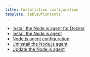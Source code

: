 ```yaml
---
title: Installation configuration
template: tableOfContents
---
```


* [Install the Node.js agent for Docker](/docs/agents/nodejs-agent/installation-configuration/install-new-relic-nodejs-agent-docker)
* [Install the Node.js agent](/docs/agents/nodejs-agent/installation-configuration/install-nodejs-agent)
* [Node.js agent configuration](/docs/agents/nodejs-agent/installation-configuration/nodejs-agent-configuration)
* [Uninstall the Node.js agent](/docs/agents/nodejs-agent/installation-configuration/uninstall-nodejs-agent)
* [Update the Node.js agent](/docs/agents/nodejs-agent/installation-configuration/update-nodejs-agent)
